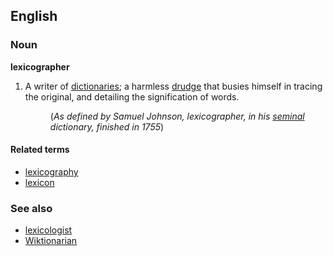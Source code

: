 ==English==
===Noun===
'''lexicographer'''

# A writer of [[dictionary|dictionaries]]; a harmless [[drudge]] that busies himself in tracing the original, and detailing the signification of words.
#:(''As defined by Samuel Johnson, lexicographer, in his [[seminal]] dictionary, finished in 1755'')

====Related terms====
*[[lexicography]]
*[[lexicon]]

===See also===
*[[lexicologist]]
*[[Wiktionarian]]